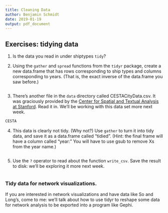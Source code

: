 ```yaml
---
title: Cleaning Data
author: Benjamin Schmidt
date: 2019-01-19
output: pdf_document
---
```



## Exercises: tidying data

1. Is the data you read in under shiptypes `tidy`?

2. Using the `gather` and `spread` functions from the `tidyr` package, create a new data.frame that has rows corresponding to ship types and columns corresponding to years. (That is, the exact inverse of the data.frame you saw before.)

``` r



```

3. There's another file in the `data` directory called CESTACityData.csv. It was graciously provided by the [Center for Spatial and Textual Analysis at Stanford](https://cesta.stanford.edu/). Read it in. We'll be working with this data set more next week.

``` r
CESTA
```


4. This data is clearly not tidy. (Why not?) Use `gather` to turn it into tidy data, and save it as a data.frame called "tidied". (Hint: the final frame will have a column called "year:" You will have to use gsub to remove Xs from the year name.)

``` r

```

5. Use the `?` operator to read about the function `write_csv`. Save the result to disk: we'll be exploring it more next week.

``` r

```


### Tidy data for network visualizations.

If you are interested in network visualizations and have data like So and Long's, come to me: we'll talk about how to use tidyr to reshape some data for network analysis to be exported into a program like Gephi.
